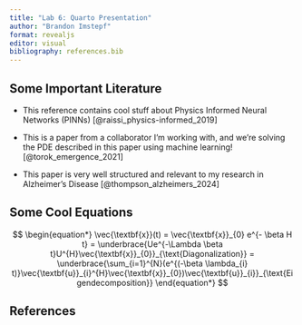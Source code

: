 ```yaml
---
title: "Lab 6: Quarto Presentation"
author: "Brandon Imstepf"
format: revealjs
editor: visual
bibliography: references.bib
---
```


## Some Important Literature

-   This reference contains cool stuff about Physics Informed Neural Networks (PINNs) [@raissi_physics-informed_2019]

-   This is a paper from a collaborator I'm working with, and we're solving the PDE described in this paper using machine learning! [@torok_emergence_2021]

-   This paper is very well structured and relevant to my research in Alzheimer's Disease [@thompson_alzheimers_2024]

## Some Cool Equations

$$
\begin{equation*}
            \vec{\textbf{x}}(t) = \vec{\textbf{x}}_{0}  e^{- \beta H t} = \underbrace{Ue^{-\Lambda \beta t}U^{H}\vec{\textbf{x}}_{0}}_{\text{Diagonalization}} = \underbrace{\sum_{i=1}^{N}(e^{(-\beta \lambda_{i} t)}\vec{\textbf{u}}_{i}^{H}\vec{\textbf{x}}_{0})\vec{\textbf{u}}_{i}}_{\text{Eigendecomposition}}
\end{equation*}
$$

## References
